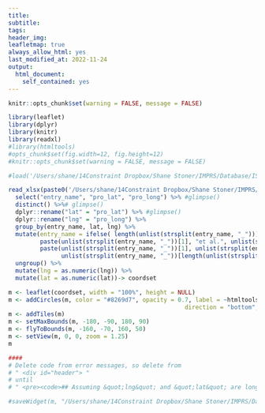 ```yaml
---
title: 
subtitle: 
tags: 
header_img:
leafletmap: true
always_allow_html: yes
last_modified_at: 2022-11-24
output: 
  html_document:
    self_contained: yes
---
```


```r
knitr::opts_chunk$set(warning = FALSE, message = FALSE) 
```

```r
library(leaflet)
library(dplyr)
library(knitr)
library(readxl)
#library(htmltools)
#opts_chunk$set(fig.width=12, fig.height=12)
#knitr::opts_chunk$set(warning = FALSE, message = FALSE) 

#load('/Users/shane/14Constraint Dropbox/Shane Stoner/IMPRS/Database/ISRaD/coordset.Rdata')

read_xlsx(paste0('/Users/shane/14Constraint Dropbox/Shane Stoner/IMPRS/Database/ISRaD/LeafletWork', '/ISRaD_database_files/ISRaD_extra_list_v 2.2.5.2022-10-20.xlsx'), sheet = "profile") %>% 
  select("entry_name", "pro_lat", "pro_long") %>% #glimpse()
  distinct() %>%# glimpse()
  dplyr::rename("lat" = "pro_lat") %>% #glimpse()
  dplyr::rename("lng" = "pro_long") %>%
  group_by(entry_name, lat, lng) %>%
  mutate(entry_name = ifelse( length(unlist(strsplit(entry_name, "_"))) == 2, 
         paste(unlist(strsplit(entry_name, "_"))[1], "et al.", unlist(strsplit(entry_name, "_"))[2]),
         paste(unlist(strsplit(entry_name, "_"))[1], unlist(strsplit(entry_name, "_"))[2], "et al.", 
               unlist(strsplit(entry_name, "_"))[length(unlist(strsplit(entry_name, "_")))]))) %>% 
  ungroup() %>% 
  mutate(lng = as.numeric(lng)) %>% 
  mutate(lat = as.numeric(lat))-> coordset

m <- leaflet(coordset, width = "100%", height = NULL)
m <- addCircles(m, color = "#8269d7", opacity = 0.7, label = ~htmltools::htmlEscape(entry_name), labelOptions = labelOptions(noHide =FALSE, textOnly = TRUE, 
                                                  direction = "bottom", offset = c(0,5)))
m <- addTiles(m)
m <- setMaxBounds(m, -180, -90, 180, 90)
m <- flyToBounds(m, -160, -70, 160, 50)
m <- setView(m, 0, 0, zoom = 1.25)
m

####
# Delete code from error messages, so delete from 
# " <div id="header"> "
# until
# " <pre><code>## Assuming &quot;lng&quot; and &quot;lat&quot; are longitude and latitude, respectively</code></pre> "

```

```r

#saveWidget(m, "/Users/shane/14Constraint Dropbox/Shane Stoner/IMPRS/Database/ISRaD/LeafletWork/isradleaflet.html")

```
